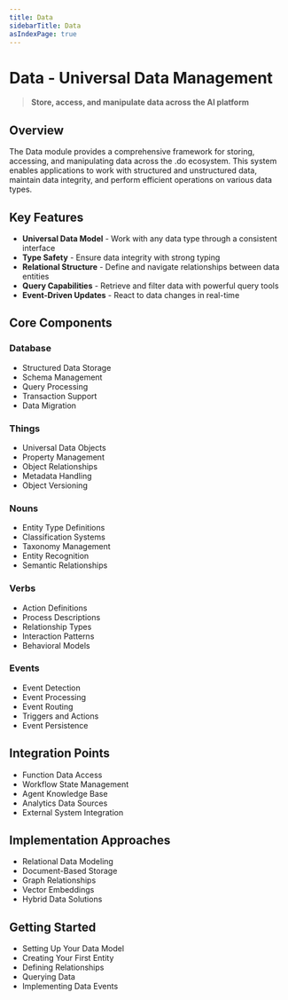 ```yaml
---
title: Data
sidebarTitle: Data
asIndexPage: true
---
```


# Data - Universal Data Management

> **Store, access, and manipulate data across the AI platform**

## Overview

The Data module provides a comprehensive framework for storing, accessing, and manipulating data across the .do ecosystem. This system enables applications to work with structured and unstructured data, maintain data integrity, and perform efficient operations on various data types.

## Key Features

- **Universal Data Model** - Work with any data type through a consistent interface
- **Type Safety** - Ensure data integrity with strong typing
- **Relational Structure** - Define and navigate relationships between data entities
- **Query Capabilities** - Retrieve and filter data with powerful query tools
- **Event-Driven Updates** - React to data changes in real-time

## Core Components

### Database

- Structured Data Storage
- Schema Management
- Query Processing
- Transaction Support
- Data Migration

### Things

- Universal Data Objects
- Property Management
- Object Relationships
- Metadata Handling
- Object Versioning

### Nouns

- Entity Type Definitions
- Classification Systems
- Taxonomy Management
- Entity Recognition
- Semantic Relationships

### Verbs

- Action Definitions
- Process Descriptions
- Relationship Types
- Interaction Patterns
- Behavioral Models

### Events

- Event Detection
- Event Processing
- Event Routing
- Triggers and Actions
- Event Persistence

## Integration Points

- Function Data Access
- Workflow State Management
- Agent Knowledge Base
- Analytics Data Sources
- External System Integration

## Implementation Approaches

- Relational Data Modeling
- Document-Based Storage
- Graph Relationships
- Vector Embeddings
- Hybrid Data Solutions

## Getting Started

- Setting Up Your Data Model
- Creating Your First Entity
- Defining Relationships
- Querying Data
- Implementing Data Events
